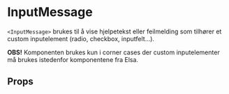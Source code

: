 
<Meta of={InputMessageStories} />

# InputMessage

<ComponentLinkRow
  docsHref="https://design.domstol.no/987b33f71/p/305b33-inputmessage/b/878177"
  githubHref="https://github.com/domstolene/designsystem/tree/main/packages/components/src/components/InputMessage"
  figmaHref="https://www.figma.com/file/ewqSDmkgqDQ5PyOsRp4V5b/?node-id=155%3A38"
  storybookHref="https://domstolene.github.io/designsystem/?path=/story/dds-components-components-inputmessage--default"
  withBottomSpacing
/>

`<InputMessage>` brukes til å vise hjelpetekst eller feilmelding som tilhører et custom inputelement (radio, checkbox, inputfelt...).

**OBS!** Komponenten brukes kun i corner cases der custom inputelementer må brukes istedenfor komponentene fra Elsa.

## Props

<Canvas of={InputMessageStories.Default} sourceState="shown" />
<Controls of={InputMessageStories.Default} />
